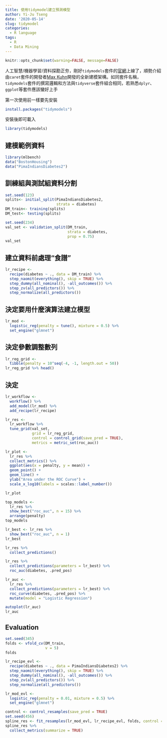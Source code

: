 ```yaml
---
title: 使用tidymodel建立預測模型
author: Yi-Ju Tseng
date: '2020-05-14'
slug: tidymodel
categories:
  - R language
tags:
  - R
  - Data Mining
---
```



```r
knitr::opts_chunk$set(warning=FALSE, message=FALSE)
```

人工智慧/機器學習/資料探勘正夯，剛好`tidymodels`套件的[官網](https://www.tidymodels.org/)上線了，順勢介紹由`caret`套件的開發者[Max Kuhn](https://twitter.com/topepos)開發的全新建模架構。如同套件名稱，`tidymodels`套件的撰寫邏輯和方法與`tidyverse`套件組合相同，若熟悉`dplyr`、`ggplot`等套件應該蠻好上手

第一次使用前一樣要先安裝
```r
install.packages("tidymodels")
```

安裝後即可載入
```r
library(tidymodels)
```

## 建模範例資料
```r
library(mlbench)
data("BostonHousing")
data("PimaIndiansDiabetes2")
```

## 訓練組與測試組資料分割

```r
set.seed(123)
splits<- initial_split(PimaIndiansDiabetes2, 
                       strata = diabetes)
DM_train<- training(splits)
DM_test<- testing(splits)
```

```r
set.seed(234)
val_set <- validation_split(DM_train, 
                            strata = diabetes, 
                            prop = 0.75)
val_set
```

## 建立資料前處理“食譜”

```r
lr_recipe <- 
  recipe(diabetes ~ ., data = DM_train) %>% 
  step_naomit(everything(), skip = TRUE) %>%
  step_dummy(all_nominal(), -all_outcomes()) %>% 
  step_zv(all_predictors()) %>% 
  step_normalize(all_predictors())
```

## 決定要用什麼演算法建立模型

```r
lr_mod <- 
  logistic_reg(penalty = tune(), mixture = 0.5) %>% 
  set_engine("glmnet")
```


## 決定參數調整數列

```r
lr_reg_grid <- 
  tibble(penalty = 10^seq(-4, -1, length.out = 50))
lr_reg_grid %>% head()
```

## 決定

```r
lr_workflow <- 
  workflow() %>% 
  add_model(lr_mod) %>% 
  add_recipe(lr_recipe)

lr_res <- 
  lr_workflow %>% 
  tune_grid(val_set,
            grid = lr_reg_grid,
            control = control_grid(save_pred = TRUE),
            metrics = metric_set(roc_auc))
```


```r
lr_plot <- 
  lr_res %>% 
  collect_metrics() %>% 
  ggplot(aes(x = penalty, y = mean)) + 
  geom_point() + 
  geom_line() + 
  ylab("Area under the ROC Curve") +
  scale_x_log10(labels = scales::label_number())

lr_plot 
```

```r
top_models <-
  lr_res %>% 
  show_best("roc_auc", n = 15) %>% 
  arrange(penalty) 
top_models
```

```r
lr_best <- lr_res %>% 
  show_best("roc_auc", n = 1)
lr_best
```

```r
lr_res %>% 
  collect_predictions()
```

```r
lr_res %>% 
  collect_predictions(parameters = lr_best) %>% 
  roc_auc(diabetes, .pred_pos)
```

```r
lr_auc <- 
  lr_res %>% 
  collect_predictions(parameters = lr_best) %>% 
  roc_curve(diabetes, .pred_pos) %>% 
  mutate(model = "Logistic Regression")

autoplot(lr_auc)
lr_auc
```

## Evaluation

```r
set.seed(345)
folds <- vfold_cv(DM_train, 
                  v = 5)
folds
```

```r
lr_recipe_evl <- 
  recipe(diabetes ~ ., data = PimaIndiansDiabetes2) %>% 
  step_naomit(everything(), skip = TRUE) %>%
  step_dummy(all_nominal(), -all_outcomes()) %>% 
  step_zv(all_predictors()) %>% 
  step_normalize(all_predictors())

lr_mod_evl <- 
  logistic_reg(penalty = 0.01, mixture = 0.5) %>% 
  set_engine("glmnet")

control <- control_resamples(save_pred = TRUE)
set.seed(456)
spline_res <- fit_resamples(lr_mod_evl, lr_recipe_evl, folds, control = control)
spline_res %>% 
  collect_metrics(summarize = TRUE)

```